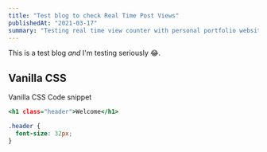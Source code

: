 ```yaml
---
title: "Test blog to check Real Time Post Views"
publishedAt: "2021-03-17"
summary: "Testing real time view counter with personal portfolio website"
---
```


This is a test blog _and_ I'm testing seriously 😂.

## Vanilla CSS

Vanilla CSS Code snippet

```html:index.html
<h1 class="header">Welcome</h1>
```

```css:index.css
.header {
  font-size: 32px;
}
```
